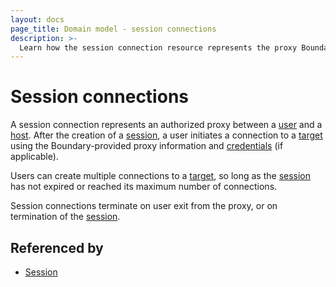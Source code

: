 ```yaml
---
layout: docs
page_title: Domain model - session connections
description: >-
  Learn how the session connection resource represents the proxy Boundary creates between user and host. Understand how connections are established and terminated.
---
```


# Session connections

A session connection represents an authorized proxy between a [user][] and a [host][]. After the creation of a
[session][], a user initiates a connection to a [target][] using the Boundary-provided
proxy information and [credentials][] (if applicable).

Users can create multiple connections to a [target][], so long as the [session][] has not expired or reached its maximum
number of connections.

Session connections terminate on user exit from the proxy, or on termination of the [session][].

## Referenced by

- [Session][]

[credentials]: /boundary/docs/concepts/domain-model/credentials
[host]: /boundary/docs/concepts/domain-model/hosts
[session]: /boundary/docs/concepts/domain-model/sessions
[target]: /boundary/docs/concepts/domain-model/targets
[user]: /boundary/docs/concepts/domain-model/users
